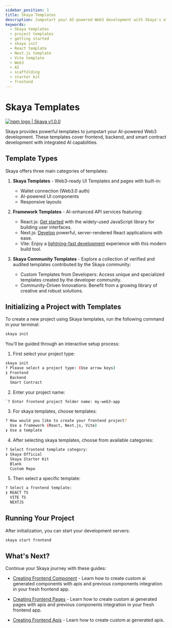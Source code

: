 ```yaml
---
sidebar_position: 1
title: Skaya Templates
description: Jumpstart your AI-powered Web3 development with Skaya's official project templates. Explore templates for React, Next.js, Vite, and community-contributed solutions.
keywords:
  - Skaya templates
  - project templates
  - getting started
  - skaya init
  - React template
  - Next.js template
  - Vite template
  - Web3
  - AI
  - scaffolding
  - starter kit
  - frontend
---
```



# Skaya Templates
<div
  style={{
    display: "flex",
    alignItems: "center",
    borderRadius: "4px",
    height: "20px",
    border: "2px solid red",
    padding: "1rem",
  }}
>
  <a
    href="https://www.npmjs.com/package/skaya"
    target="_blank"
    style={{
      display: "flex",
      alignItems: "center",
      gap: "0.5rem",
      color: "#cb3837",
      textDecoration: "none",
      fontWeight: "bold",
    }}
  >
    <img
      src="/logo/npm-logo-red.png"
      alt="npm logo"
      style={{ height: "12px" }}
    />
    <span>| Skaya v1.0.0</span>
  </a>
</div>

Skaya provides powerful templates to jumpstart your AI-powered Web3 development. These templates cover frontend, backend, and smart contract development with integrated AI capabilities.

## Template Types

Skaya offers three main categories of templates:

1. **Skaya Templates** - Web3-ready UI Templates and pages with built-in:
   - Wallet connection (Web3.0 auth)
   - AI-powered UI components
   - Responsive layouts

2. **Framework Templates** - AI-enhanced API services featuring:
   - React.js: [Get started](/guide/Cli-sdk/Init/Reactjs) with the widely-used JavaScript library for building user interfaces.
   - Next.js: [Develop](/guide/Cli-sdk/Init/Nextjs) powerful, server-rendered React applications with ease.
   - Vite: Enjoy a [lightning-fast development](https://vite.dev/) experience with this modern build tool.

3. **Skaya Community Templates** - Explore a collection of verified and audited templates contributed by the Skaya community:
   - Custom Templates from Developers: Access unique and specialized templates created by the developer community.
   - Community-Driven Innovations: Benefit from a growing library of creative and robust solutions.

## Initializing a Project with Templates

To create a new project using Skaya templates, run the following command in your terminal:

```bash
skaya init
```

You'll be guided through an interactive setup process:

1. First select your project type:
```bash
skaya init
? Please select a project type: (Use arrow keys)
❯ Frontend
  Backend
  Smart Contract
```
2. Enter your project name:
```bash
`? Enter frontend project folder name: my-web3-app
```
3. For skaya templates, choose templates:
```bash
? How would you like to create your frontend project?
  Use a framework (React, Next.js, Vite) 
❯ Use a template
```

4. After selecting skaya templates, choose from available categories:
```bash
? Select frontend template category:
❯ Skaya Official
  Skaya Starter Kit
  Blank
  Custom Repo
```

5. Then select a specific template:
```bash
? Select a frontend template:
❯ REACT TS
  VITE TS
  NEXTJS
```

## Running Your Project

After initialization, you can start your development servers:

```bash
skaya start frontend
```


## What's Next?

Continue your Skaya journey with these guides:

- [Creating Frontend Component](/guide/Cli-sdk/Create/Component) - Learn how to create custom ai generated components with apis and previous components integration in your fresh frontend app.

- [Creating Frontend Pages](/guide/Cli-sdk/Create/Page) - Learn how to create custom ai generated pages with apis and previous components integration in your fresh frontend app.


- [Creating Frontend Apis](/guide/Cli-sdk/Create/Api) - Learn how to create custom ai generated apis.

